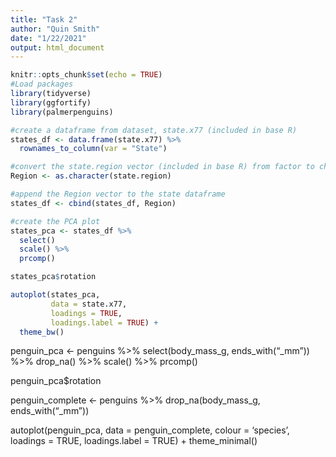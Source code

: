 ```yaml
---
title: "Task 2"
author: "Quin Smith"
date: "1/22/2021"
output: html_document
---
```


```r
knitr::opts_chunk$set(echo = TRUE)
#Load packages
library(tidyverse)
library(ggfortify)
library(palmerpenguins)
```

```r
#create a dataframe from dataset, state.x77 (included in base R)
states_df <- data.frame(state.x77) %>% 
  rownames_to_column(var = "State")

#convert the state.region vector (included in base R) from factor to character vector
Region <- as.character(state.region)

#append the Region vector to the state dataframe
states_df <- cbind(states_df, Region)
```

```r
#create the PCA plot
states_pca <- states_df %>% 
  select()
  scale() %>% 
  prcomp()

states_pca$rotation

autoplot(states_pca,
         data = state.x77,
         loadings = TRUE,
         loadings.label = TRUE) +
  theme_bw()

```

penguin_pca <- penguins %>% 
  select(body_mass_g, ends_with("_mm")) %>% 
  drop_na()  %>% 
  scale() %>% 
  prcomp()
  
penguin_pca$rotation

penguin_complete <- penguins %>% 
  drop_na(body_mass_g, ends_with("_mm"))

autoplot(penguin_pca,
         data = penguin_complete,
         colour = 'species',
         loadings = TRUE,
         loadings.label = TRUE) +
  theme_minimal()









